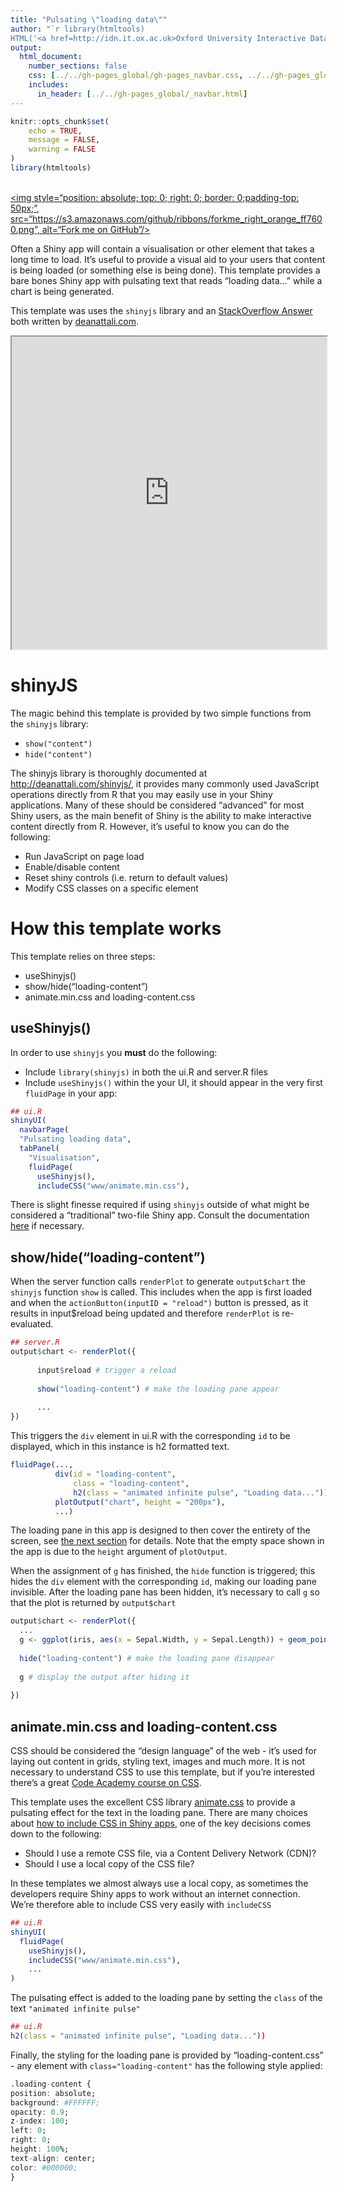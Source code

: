```yaml
---
title: "Pulsating \"loading data\""
author: "`r library(htmltools)
HTML('<a href=http://idn.it.ox.ac.uk>Oxford University Interactive Data Network</a>')`"
output: 
  html_document:
    number_sections: false
    css: [../../gh-pages_global/gh-pages_navbar.css, ../../gh-pages_global/custom-width.css]
    includes:
      in_header: [../../gh-pages_global/_navbar.html]
---
```

```r
knitr::opts_chunk$set(
	echo = TRUE,
	message = FALSE,
	warning = FALSE
)
library(htmltools)
```

<a href="https://github.com/martinjhnhadley/OxfordIDN_Shiny-App-Templates/tree/gh-pages/advanced-shiny-features/loading-data" target="blank">  
  <img style="position: absolute; top: 0; right: 0; border: 0;padding-top: 50px;",
             src="https://s3.amazonaws.com/github/ribbons/forkme_right_orange_ff7600.png",
             alt="Fork me on GitHub"/>
</a>

Often a Shiny app will contain a visualisation or other element that takes a long time to load. It's useful to provide a visual aid to your users that content is being loaded (or something else is being done). This template provides a bare bones Shiny app with pulsating text that reads "loading data..." while a chart is being generated.

This template was uses the `shinyjs` library and an [StackOverflow Answer](http://stackoverflow.com/a/35665217/1659890) both written by [deanattali.com](Dean Attali).

<iframe src="https://trainingidn.shinyapps.io/shiny-template_loading-data/" width="100%" height="500px"></iframe>

# shinyJS

The magic behind this template is provided by two simple functions from the `shinyjs` library:

- `show("content")`
- `hide("content")`

The shinyjs library is thoroughly documented at [http://deanattali.com/shinyjs/](deanattali.com/shinyjs/), it provides many commonly used JavaScript operations directly from R that you may easily use in your Shiny applications. Many of these should be considered "advanced" for most Shiny users, as the main benefit of Shiny is the ability to make interactive content directly from R. However, it's useful to know you can do the following:

- Run JavaScript on page load
- Enable/disable content
- Reset shiny controls (i.e. return to default values)
- Modify CSS classes on a specific element

# How this template works

This template relies on three steps:

- useShinyjs()
- show/hide("loading-content")
- animate.min.css and loading-content.css

## useShinyjs()

In order to use `shinyjs` you **must** do the following:

- Include `library(shinyjs)` in both the ui.R and server.R files
- Include `useShinyjs()` within the your UI, it should appear in the very first `fluidPage` in your app:

```r
## ui.R
shinyUI(
  navbarPage(
  "Pulsating loading data",
  tabPanel(
    "Visualisation",
    fluidPage(
      useShinyjs(),
      includeCSS("www/animate.min.css"),
```

There is slight finesse required if using `shinyjs` outside of what might be considered a "traditional" two-file Shiny app. Consult the documentation [here](https://github.com/daattali/shinyjs/blob/master/vignettes/shinyjs-usage.Rmd) if necessary.

## show/hide("loading-content")

When the server function calls `renderPlot` to generate `output$chart` the `shinyjs` function `show` is called. This includes when the app is first loaded and when the `actionButton(inputID = "reload")` button is pressed, as it results in input$reload being updated and therefore `renderPlot` is re-evaluated.

```r
## server.R
output$chart <- renderPlot({
      
      input$reload # trigger a reload
      
      show("loading-content") # make the loading pane appear
      
      ...
})
```

This triggers the `div` element in ui.R with the corresponding `id` to be displayed, which in this instance is h2 formatted text.

```r
fluidPage(...,
          div(id = "loading-content",
              class = "loading-content",
              h2(class = "animated infinite pulse", "Loading data...")),
          plotOutput("chart", height = "200px"),
          ...)
```

The loading pane in this app is designed to then cover the entirety of the screen, see [the next section](#css) for details. Note that the empty space shown in the app is due to the `height` argument of `plotOutput`.

When the assignment of `g` has finished, the `hide` function is triggered; this hides the `div` element with the corresponding `id`, making our loading pane invisible. After the loading pane has been hidden, it's necessary to call `g` so that the plot is returned by `output$chart`

```r
output$chart <- renderPlot({
  ...
  g <- ggplot(iris, aes(x = Sepal.Width, y = Sepal.Length)) + geom_point()
  
  hide("loading-content") # make the loading pane disappear
  
  g # display the output after hiding it
  
})
```


## animate.min.css and loading-content.css {#css}

CSS should be considered the "design language" of the web - it's used for laying out content in grids, styling text, images and much more. It is not necessary to understand CSS to use this template, but if you're interested there's a great [Code Academy course on CSS](https://www.codecademy.com/learn/web).

This template uses the excellent CSS library [animate.css](https://daneden.github.io/animate.css/) to provide a pulsating effect for the text in the loading pane. There are many choices about [how to include CSS in Shiny apps](https://shiny.rstudio.com/articles/css.html), one of the key decisions comes down to the following:

- Should I use a remote CSS file, via a Content Delivery Network (CDN)?
- Should I use a local copy of the CSS file?

In these templates we almost always use a local copy, as sometimes the developers require Shiny apps to work without an internet connection. We're therefore able to include CSS very easily with `includeCSS`

```r
## ui.R
shinyUI(
  fluidPage(
    useShinyjs(),
    includeCSS("www/animate.min.css"),
    ...
)
```

The pulsating effect is added to the loading pane by setting the `class` of the text `"animated infinite pulse"`

```r
## ui.R
h2(class = "animated infinite pulse", "Loading data..."))
```

Finally, the styling for the loading pane is provided by "loading-content.css" - any element with `class="loading-content"` has the following style applied:

```r
.loading-content {
position: absolute;
background: #FFFFFF;
opacity: 0.9;
z-index: 100;
left: 0;
right: 0;
height: 100%;
text-align: center;
color: #000000;
}
```




